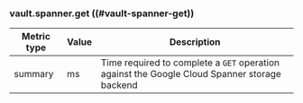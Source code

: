 ### vault.spanner.get ((#vault-spanner-get))

Metric type | Value | Description
----------- | ----- | -----------
summary     | ms    | Time required to complete a `GET` operation against the Google Cloud Spanner storage backend